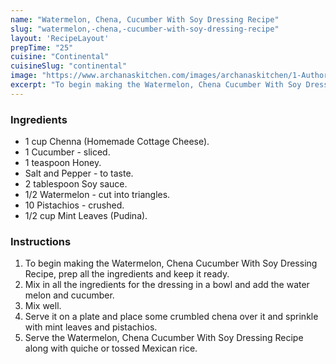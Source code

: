 ---
name: "Watermelon, Chena, Cucumber With Soy Dressing Recipe"
slug: "watermelon,-chena,-cucumber-with-soy-dressing-recipe"
layout: 'RecipeLayout'
prepTime: "25"
cuisine: "Continental"
cuisineSlug: "continental"
image: "https://www.archanaskitchen.com/images/archanaskitchen/1-Author/sibyl_sunitha/Watermelon_Chena_Cucumber_With_Soy_Dressing_Recipe.jpg"
excerpt: "To begin making the Watermelon, Chena Cucumber With Soy Dressing Recipe, prep all the ingredients and keep it ready"
---

### Ingredients

- 1 cup Chenna (Homemade Cottage Cheese).
- 1 Cucumber - sliced.
- 1 teaspoon Honey.
- Salt and Pepper - to taste.
- 2 tablespoon Soy sauce.
- 1/2 Watermelon - cut into triangles.
- 10 Pistachios - crushed.
- 1/2 cup Mint Leaves (Pudina).

### Instructions

1. To begin making the Watermelon, Chena Cucumber With Soy Dressing Recipe, prep all the ingredients and keep it ready.
1. Mix in all the ingredients for the dressing in a bowl and add the water melon and cucumber.
1. Mix well.
1. Serve it on a plate and place some crumbled chena over it and sprinkle with mint leaves and pistachios.
1. Serve the Watermelon, Chena Cucumber With Soy Dressing Recipe along with quiche or tossed Mexican rice.
